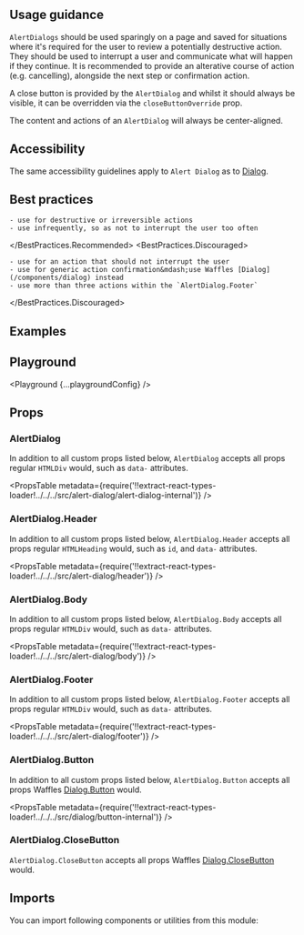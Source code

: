 


<Layout title="Alert Dialog" description="A modal used to confirm destructive or irreversible actions.">

## Usage guidance

`AlertDialogs` should be used sparingly on a page and saved for situations where it's required for the user to review a potentially destructive action. They should be used to interrupt a user and communicate what will happen if they continue. It is recommended to provide an alterative course of action (e.g. cancelling), alongside the next step or confirmation action.

A close button is provided by the `AlertDialog` and whilst it should always be visible, it can be overridden via the `closeButtonOverride` prop.

The content and actions of an `AlertDialog` will always be center-aligned.

## Accessibility

The same accessibility guidelines apply to `Alert Dialog` as to [Dialog](/components/dialog/#accessibility).

## Best practices

<BestPractices>
  <BestPractices.Recommended>

    - use for destructive or irreversible actions
    - use infrequently, so as not to interrupt the user too often

  </BestPractices.Recommended>
  <BestPractices.Discouraged>

    - use for an action that should not interrupt the user
    - use for generic action confirmation&mdash;use Waffles [Dialog](/components/dialog) instead
    - use more than three actions within the `AlertDialog.Footer`

  </BestPractices.Discouraged>
</BestPractices>

## Examples

<Example title="Basic usage" path="alert-dialog/basic-usage">
  <BasicUsage />
</Example>

<Example title="Custom close" path="alert-dialog/custom-close">
  <CustomClose />
</Example>

## Playground

<Playground {...playgroundConfig} />

## Props

### AlertDialog

In addition to all custom props listed below, `AlertDialog` accepts all props regular `HTMLDiv` would, such as `data-` attributes.

<PropsTable
  metadata={require('!!extract-react-types-loader!../../../src/alert-dialog/alert-dialog-internal')}
/>

### AlertDialog.Header

In addition to all custom props listed below, `AlertDialog.Header` accepts all props regular `HTMLHeading` would, such as `id`, and `data-` attributes.

<PropsTable
  metadata={require('!!extract-react-types-loader!../../../src/alert-dialog/header')}
/>

### AlertDialog.Body

In addition to all custom props listed below, `AlertDialog.Body` accepts all props regular `HTMLDiv` would, such as `data-` attributes.

<PropsTable
  metadata={require('!!extract-react-types-loader!../../../src/alert-dialog/body')}
/>

### AlertDialog.Footer

In addition to all custom props listed below, `AlertDialog.Footer` accepts all props regular `HTMLDiv` would, such as `data-` attributes.

<PropsTable
  metadata={require('!!extract-react-types-loader!../../../src/alert-dialog/footer')}
/>

### AlertDialog.Button

In addition to all custom props listed below, `AlertDialog.Button` accepts all props Waffles [Dialog.Button](/components/dialog/#props) would.

<PropsTable
  metadata={require('!!extract-react-types-loader!../../../src/dialog/button-internal')}
/>

### AlertDialog.CloseButton

`AlertDialog.CloseButton` accepts all props Waffles [Dialog.CloseButton](/components/dialog/#props) would.

## Imports

You can import following components or utilities from this module:

<Imports module={AlertDialogExports} path="@datacamp/waffles/alert-dialog" />

</Layout>
